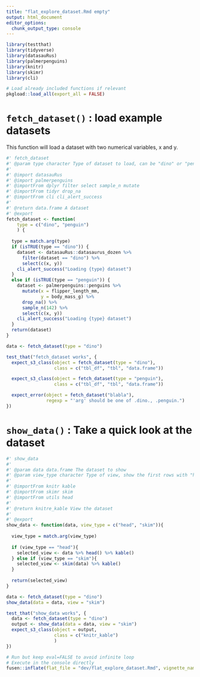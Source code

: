 ```yaml
---
title: "flat_explore_dataset.Rmd empty"
output: html_document
editor_options: 
  chunk_output_type: console
---
```


```r
library(testthat)
library(tidyverse)
library(datasauRus)
library(palmerpenguins)
library(knitr)
library(skimr)
library(cli)
```


```r
# Load already included functions if relevant
pkgload::load_all(export_all = FALSE)
```

# `fetch_dataset()` : load example datasets

This function will load a dataset with two numerical variables, x and y.

```r
#' fetch_dataset
#' @param type character Type of dataset to load, can be "dino" or "penguin"
#'
#' @import datasauRus
#' @import palmerpenguins
#' @importFrom dplyr filter select sample_n mutate
#' @importFrom tidyr drop_na
#' @importFrom cli cli_alert_success
#'
#' @return data.frame A dataset
#' @export
fetch_dataset <- function(
    type = c("dino", "penguin")
    ) {
  
  type = match.arg(type)
  if (isTRUE(type == "dino")) {
    dataset <- datasauRus::datasaurus_dozen %>%
      filter(dataset == "dino") %>%
      select(c(x, y))
    cli_alert_success("Loading {type} dataset")
  }
  else if (isTRUE(type == "penguin")) {
    dataset <- palmerpenguins::penguins %>%
      mutate(x = flipper_length_mm,
             y = body_mass_g) %>%
      drop_na() %>%
      sample_n(142) %>%
      select(c(x, y))
    cli_alert_success("Loading {type} dataset")
  }
  return(dataset)
}
```

```r
data <- fetch_dataset(type = "dino")
```

```r
test_that("fetch_dataset works", {
  expect_s3_class(object = fetch_dataset(type = "dino"),
                  class = c("tbl_df", "tbl", "data.frame"))

  expect_s3_class(object = fetch_dataset(type = "penguin"),
                  class = c("tbl_df", "tbl", "data.frame"))

  expect_error(object = fetch_dataset("blabla"),
               regexp = "'arg' should be one of .dino., .penguin.")
})
```

# `show_data()` : Take a quick look at the dataset
    
```r
#' show_data
#' 
#' @param data data.frame The dataset to show
#' @param view_type character Type of view, show the first rows with "head" or global summary with "skim"
#' 
#' @importFrom knitr kable
#' @importFrom skimr skim
#' @importFrom utils head
#' 
#' @return knitre_kable View the dataset
#' 
#' @export
show_data <- function(data, view_type = c("head", "skim")){
  
  view_type = match.arg(view_type)
  
  if (view_type == "head"){
    selected_view <- data %>% head() %>% kable()
  } else if (view_type == "skim"){
    selected_view <- skim(data) %>% kable()
  }
  
  return(selected_view)
}
```
  
```r
data <- fetch_dataset(type = "dino")
show_data(data = data, view = "skim")
```
  
```r
test_that("show_data works", {
  data <- fetch_dataset(type = "dino")
  output <- show_data(data = data, view = "skim")
  expect_s3_class(object = output,
                  class = c("knitr_kable")
                  )
})
```


```r
# Run but keep eval=FALSE to avoid infinite loop
# Execute in the console directly
fusen::inflate(flat_file = "dev/flat_explore_dataset.Rmd", vignette_name = "Explore datasets", check = FALSE)
```
